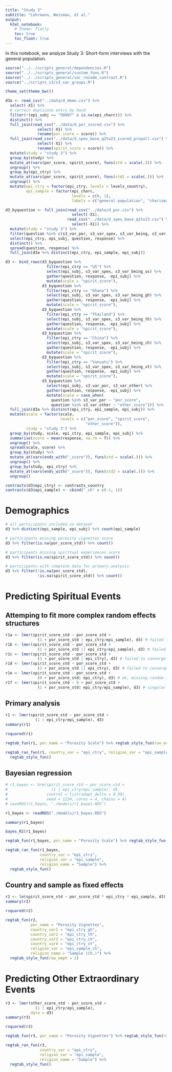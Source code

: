 ```yaml
---
title: "Study 3"
subtitle: "Luhrmann, Weisman, et al."
output: 
  html_notebook:
    # theme: flatly
    toc: true
    toc_float: true
---
```


In this notebook, we analyze Study 3: Short-form interviews with the general population.

```r
source("../../scripts_general/dependencies.R")
source("../../scripts_general/custom_funs.R")
source("../../scripts_general/var_recode_contrast.R")
source("../scripts_s3/s3_var_groups.R")
```

```r
theme_set(theme_bw())
```

```r
d3a <- read_csv("../data/d_demo.csv") %>% 
  select(-X1) %>%
  # correct duplicate entry by hand
  filter(!(epi_subj == "50807" & is.na(epi_charc))) %>%
  distinct() %>%
  full_join(read_csv("../data/d_por_scored.csv") %>% 
              select(-X1) %>%
              rename(por_score = score)) %>%
  full_join(read_csv("../data/d_spex_base_q2to23_scored_propall.csv") %>% 
              select(-X1) %>%
              rename(spirit_score = score)) %>%
  mutate(study = "study 3") %>%
  group_by(study) %>%
  mutate_at(vars(por_score, spirit_score), funs(std = scale(.))) %>%
  ungroup() %>%
  group_by(epi_ctry) %>%
  mutate_at(vars(por_score, spirit_score), funs(std2 = scale(.))) %>%
  ungroup() %>%
  mutate(epi_ctry = factor(epi_ctry, levels = levels_country),
         epi_sample = factor(epi_charc, 
                             levels = c(0, 1), 
                             labels = c("general population", "charismatic")))
```

```r
d3_byquestion <- full_join(read_csv("../data/d_por.csv") %>% 
                             select(-X1),
                           read_csv("../data/d_spex_base_q2to23.csv") %>% 
                             select(-X1)) %>%
  mutate(study = "study 3") %>%
  filter(question %in% c(s3_var_por, s3_var_spex, s3_var_being, s3_var_other)) %>%
  select(epi_ctry, epi_subj, question, response) %>%
  distinct() %>%
  spread(question, response) %>%
  full_join(d3a %>% distinct(epi_ctry, epi_sample, epi_subj))

d3 <- bind_rows(d3_byquestion %>%
                  filter(epi_ctry == "US") %>%
                  select(epi_subj, s3_var_spex, s3_var_being_us) %>%
                  gather(question, response, -epi_subj) %>%
                  mutate(scale = "spirit_score"),
                d3_byquestion %>%
                  filter(epi_ctry == "Ghana") %>%
                  select(epi_subj, s3_var_spex, s3_var_being_gh) %>%
                  gather(question, response, -epi_subj) %>%
                  mutate(scale = "spirit_score"),
                d3_byquestion %>%
                  filter(epi_ctry == "Thailand") %>%
                  select(epi_subj, s3_var_spex, s3_var_being_th) %>%
                  gather(question, response, -epi_subj) %>%
                  mutate(scale = "spirit_score"),
                d3_byquestion %>%
                  filter(epi_ctry == "China") %>%
                  select(epi_subj, s3_var_spex, s3_var_being_ch) %>%
                  gather(question, response, -epi_subj) %>%
                  mutate(scale = "spirit_score"),
                d3_byquestion %>%
                  filter(epi_ctry == "Vanuatu") %>%
                  select(epi_subj, s3_var_spex, s3_var_being_vt) %>%
                  gather(question, response, -epi_subj) %>%
                  mutate(scale = "spirit_score"),
                d3_byquestion %>%
                  select(epi_subj, s3_var_por, s3_var_other) %>%
                  gather(question, response, -epi_subj) %>%
                  mutate(scale = case_when(
                    question %in% s3_var_por ~ "por_score",
                    question %in% s3_var_other ~ "other_score"))) %>%
  full_join(d3a %>% distinct(epi_ctry, epi_sample, epi_subj)) %>%
  mutate(scale = factor(scale,
                        levels = c("por_score", "spirit_score",
                                   "other_score")),
         study = "study 3") %>%
  group_by(study, scale, epi_ctry, epi_sample, epi_subj) %>%
  summarise(score = mean(response, na.rm = T)) %>%
  ungroup() %>%
  spread(scale, score) %>%
  group_by(study) %>%
  mutate_at(vars(ends_with("_score")), funs(std = scale(.))) %>%
  ungroup() %>%
  group_by(study, epi_ctry) %>%
  mutate_at(vars(ends_with("_score")), funs(std2 = scale(.))) %>%
  ungroup()
```

```r
contrasts(d3$epi_ctry) <- contrasts_country
contrasts(d3$epi_sample) <- cbind("_ch" = c(-1, 1))
```


# Demographics

```r
# all participants included in dataset
d3 %>% distinct(epi_sample, epi_subj) %>% count(epi_sample)
```

```r
# participants missing porosity vignettes score
d3 %>% filter(is.na(por_score_std)) %>% count()

# participants missing spiritual experiences score
d3 %>% filter(is.na(spirit_score_std)) %>% count()

# participants with complete data for primary analysis
d3 %>% filter(!is.na(por_score_std),
              !is.na(spirit_score_std)) %>% count()
```


# Predicting Spiritual Events

## Attemping to fit more complex random effects structures

```r
r1a <- lmer(spirit_score_std ~ por_score_std + 
              (1 + por_score_std | epi_ctry/epi_sample), d3) # failed to converge
r1b <- lmer(spirit_score_std ~ por_score_std + 
              (1 + por_score_std || epi_ctry/epi_sample), d3) # failed to converge
r1c <- lmer(spirit_score_std ~ por_score_std + 
              (1 + por_score_std | epi_ctry), d3) # failed to converge
r1d <- lmer(spirit_score_std ~ por_score_std + 
              (1 + por_score_std || epi_ctry), d3) # failed to converge
r1e <- lmer(spirit_score_std ~ por_score_std + 
              (0 + por_score_std| epi_ctry), d3) # ok, missing random intercepts
r1f <- lmer(spirit_score_std ~ 0 + por_score_std + 
              (1 + por_score_std| epi_ctry/epi_sample), d3) # singular

```


## Primary analysis

```r
r1 <- lmer(spirit_score_std ~ por_score_std + 
             (1 | epi_ctry/epi_sample), d3)
summary(r1)
```

```r
rsquared(r1)
```

```r
regtab_fun(r1, por_name = "Porosity Scale") %>% regtab_style_fun(row_emph = 2)
```

```r
regtab_ran_fun(r1, country_var = "epi_ctry", religion_var = "epi_sample") %>% 
  regtab_style_fun()
```

## Bayesian regression

```r
# r1_bayes <- brm(spirit_score_std ~ por_score_std +
#                   (1 | epi_ctry/epi_sample), d3,
#                 control = list(adapt_delta = 0.99),
#                 seed = 1234, cores = 4, chains = 4)
# saveRDS(r1_bayes, "./models/r1_bayes.RDS")

r1_bayes <- readRDS("./models/r1_bayes.RDS")

summary(r1_bayes)
```

```r
bayes_R2(r1_bayes)
```

```r
regtab_fun(r1_bayes, por_name = "Porosity Scale") %>% regtab_style_fun(row_emph = 2)
```

```r
regtab_ran_fun(r1_bayes, 
               country_var = "epi_ctry", 
               religion_var = "epi_sample", 
               religion_name = "Sample") %>% 
  regtab_style_fun()
```

## Country and sample as fixed effects

```r
r2 <- lm(spirit_score_std ~ por_score_std * epi_ctry * epi_sample, d3) 
summary(r2)
```

```r
rsquared(r2)
```

```r
regtab_fun(r2, 
           por_name = "Porosity Vignettes", 
           country_var1 = "epi_ctry_gh",
           country_var2 = "epi_ctry_th",
           country_var3 = "epi_ctry_ch",
           country_var4 = "epi_ctry_vt",
           religion_var = "epi_sample_ch",
           religion_name = "Sample (Ch.)") %>% 
  regtab_style_fun(row_emph = 2)
```


# Predicting Other Extraordinary Events

```r
r3 <- lmer(other_score_std ~ por_score_std +
             (1 | epi_ctry/epi_sample),
           data = d3)
summary(r3)
```

```r
rsquared(r3)
```

```r
regtab_fun(r3, por_name = "Porosity Vignettes") %>% regtab_style_fun(row_emph = 2)
```

```r
regtab_ran_fun(r3, 
               country_var = "epi_ctry", 
               religion_var = "epi_sample",
               religion_name = "Sample") %>% 
  regtab_style_fun()
```
